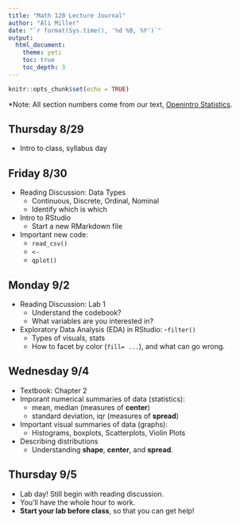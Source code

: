 ```yaml
---
title: "Math 120 Lecture Journal"
author: "Ali Miller"
date: "`r format(Sys.time(), '%d %B, %Y')`"
output: 
  html_document:
    theme: yeti
    toc: true
    toc_depth: 3
---
```


```r
knitr::opts_chunk$set(echo = TRUE)
```

*Note: All section numbers come from our text, [Openintro Statistics]("https://www.openintro.org/stat/textbook.php?stat_book=os").  

## Thursday 8/29

- Intro to class, syllabus day


## Friday 8/30

- Reading Discussion: Data Types 
  - Continuous, Discrete, Ordinal, Nominal
  - Identify which is which
- Intro to RStudio
  - Start a new RMarkdown file
- Important new code:
   - `read_csv()`
   - `<-` 
   - `qplot()`

## Monday 9/2

- Reading Discussion:  Lab 1
  - Understand the codebook?
  - What variables are you interested in?
- Exploratory Data Analysis (EDA) in RStudio:
  -`filter()`
  - Types of visuals, stats
  - How to facet by color (`fill= ...`), and what can go wrong.

## Wednesday 9/4
- Textbook:  Chapter 2
- Imporant numerical summaries of data (statistics):
  - mean, median (measures of **center**)
  - standard deviation, iqr (measures of **spread**)
- Important visual summaries of data (graphs):
  - Histograms, boxplots, Scatterplots, Violin Plots
- Describing distributions
  - Understanding **shape**, **center**, and **spread**.
  
## Thursday 9/5

- Lab day!  Still begin with reading discussion.
- You'll have the whole hour to work.
- **Start your lab before class**, so that you can get help!






